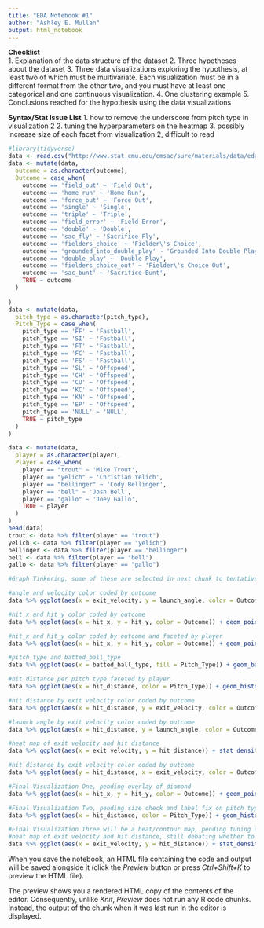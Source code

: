 ```yaml
---
title: "EDA Notebook #1"
author: "Ashley E. Mullan"
output: html_notebook
---
```

**Checklist**  
  1. Explanation of the data structure of the dataset
  2. Three hypotheses about the dataset
  3. Three data visualizations exploring the hypothesis, at least two of which must be multivariate. Each visualization must be in a different format from the other two, and you must have at least one categorical and one continuous visualization.
  4. One clustering example
  5. Conclusions reached for the hypothesis using the data visualizations
  
**Syntax/Stat Issue List**
  1. how to remove the underscore from pitch type in visualization 2
  2. tuning the hyperparameters on the heatmap
  3. possibly increase size of each facet from visualization 2, difficult to read

```r
#library(tidyverse)
data <- read.csv("http://www.stat.cmu.edu/cmsac/sure/materials/data/eda_projects/top_hitters_2019_batted_balls.csv")
data <- mutate(data,
  outcome = as.character(outcome),
  Outcome = case_when(
    outcome == 'field_out' ~ 'Field Out',
    outcome == 'home_run' ~ 'Home Run',
    outcome == 'force_out' ~ 'Force Out',
    outcome == 'single' ~ 'Single',
    outcome == 'triple' ~ 'Triple',
    outcome == 'field_error' ~ 'Field Error',
    outcome == 'double' ~ 'Double',
    outcome == 'sac_fly' ~ 'Sacrifice Fly',
    outcome == 'fielders_choice' ~ 'Fielder\'s Choice',
    outcome == 'grounded_into_double_play' ~ 'Grounded Into Double Play',
    outcome == 'double_play' ~ 'Double Play',
    outcome == 'fielders_choice_out' ~ 'Fielder\'s Choice Out',
    outcome == 'sac_bunt' ~ 'Sacrifice Bunt',
    TRUE ~ outcome
  )
  
)
data <- mutate(data,
  pitch_type = as.character(pitch_type),
  Pitch_Type = case_when(
    pitch_type == 'FF' ~ 'Fastball',
    pitch_type == 'SI' ~ 'Fastball',
    pitch_type == 'FT' ~ 'Fastball',
    pitch_type == 'FC' ~ 'Fastball',
    pitch_type == 'FS' ~ 'Fastball',
    pitch_type == 'SL' ~ 'Offspeed',
    pitch_type == 'CH' ~ 'Offspeed',
    pitch_type == 'CU' ~ 'Offspeed',
    pitch_type == 'KC' ~ 'Offspeed',
    pitch_type == 'KN' ~ 'Offspeed',
    pitch_type == 'EP' ~ 'Offspeed',
    pitch_type == 'NULL' ~ 'NULL',
    TRUE ~ pitch_type
  )
)

data <- mutate(data, 
  player = as.character(player),
  Player = case_when(
    player == "trout" ~ 'Mike Trout',
    player == "yelich" ~ 'Christian Yelich',
    player == "bellinger" ~ 'Cody Bellinger',
    player == "bell" ~ 'Josh Bell',
    player == "gallo" ~ 'Joey Gallo',
    TRUE ~ player
  )
)
head(data)
trout <- data %>% filter(player == "trout")
yelich <- data %>% filter(player == "yelich")
bellinger <- data %>% filter(player == "bellinger")
bell <- data %>% filter(player == "bell")
gallo <- data %>% filter(player == "gallo")
```


```r
#Graph Tinkering, some of these are selected in next chunk to tentatively present

#angle and velocity color coded by outcome
data %>% ggplot(aes(x = exit_velocity, y = launch_angle, color = Outcome)) + geom_point()

#hit_x and hit_y color coded by outcome
data %>% ggplot(aes(x = hit_x, y = hit_y, color = Outcome)) + geom_point(size = 1, alpha = 0.4)

#hit_x and hit_y color coded by outcome and faceted by player
data %>% ggplot(aes(x = hit_x, y = hit_y, color = Outcome)) + geom_point(size = 1) + facet_wrap( ~ Player)

#pitch type and batted_ball_type
data %>% ggplot(aes(x = batted_ball_type, fill = Pitch_Type)) + geom_bar(position = "dodge") + facet_wrap( ~ player) + labs(x = "")

#hit distance per pitch type faceted by player
data %>% ggplot(aes(x = hit_distance, color = Pitch_Type)) + geom_histogram(binwidth = 20, position = "dodge") + facet_wrap( ~ Player)

#hit distance by exit velocity color coded by outcome
data %>% ggplot(aes(x = hit_distance, y = exit_velocity, color = Outcome)) + geom_point(size = 0.9) #+ facet_wrap( ~ player)

#launch angle by exit velocity color coded by outcome
data %>% ggplot(aes(x = hit_distance, y = launch_angle, color = Outcome)) + geom_point(size = 0.9)

#heat map of exit velocity and hit distance
data %>% ggplot(aes(x = exit_velocity, y = hit_distance)) + stat_density2d(aes(fill = after_stat(level)), geom = "polygon") + scale_fill_gradient(low = "darkblue", high = "darkorange")

#hit distance by exit velocity color coded by outcome
data %>% ggplot(aes(y = hit_distance, x = exit_velocity, color = Outcome)) + geom_point(size = 0.9, alpha = 0.4) #+ facet_wrap( ~ player)


```

```r
#Final Visualization One, pending overlay of diamond
data %>% ggplot(aes(x = hit_x, y = hit_y, color = Outcome)) + geom_point(size = 1, alpha = 0.6) + labs(title = "Final Hit Position on the Diamond", subtitle = "Color Coded by Play Outcome", x = "X Coordinate of Hit", y = "Y Coordinate of Hit") + theme_bw()

#Final Visualization Two, pending size check and label fix on pitch type
data %>% ggplot(aes(x = hit_distance, color = Pitch_Type)) + geom_histogram(binwidth = 20, position = "dodge") + facet_wrap( ~ Player) + labs(title = "Hit Distances by Pitch Type", subtitle = "Faceted by Player", x = "Distance of Hit", y = "Count") + theme_bw()

#Final Visualization Three will be a heat/contour map, pending tuning of hyperparameters
#heat map of exit velocity and hit distance, still debating whether to keep points and switch to contour or keep heat map
data %>% ggplot(aes(x = exit_velocity, y = hit_distance)) + stat_density2d(aes(fill = after_stat(level)), geom = "polygon") + geom_point(alpha = 0.6) + scale_fill_gradient(low = "darkblue", high = "darkorange")
```



When you save the notebook, an HTML file containing the code and output 
will be saved alongside it (click the *Preview* button or press *Ctrl+Shift+K* to preview the HTML file).

The preview shows you a rendered HTML copy of the contents of the editor. Consequently, unlike *Knit*, *Preview* does not run any R code chunks. Instead, the output of the chunk when it was last run in the editor is displayed.
